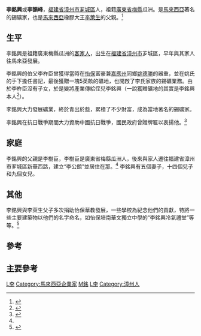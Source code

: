 '''李銘興'''或'''李韻峰'''，[[福建省|福建省]][[漳州市|漳州市]][[芗城區|芗城區]]人，祖籍[[廣東省|廣東省]][[梅縣|梅縣]]瓜洲。是[[馬來西亞|馬來西亞]]著名的錫礦家，也是[[馬來西亞|馬來西亞]]橡膠大王[[李萊生|李萊生]]的父親。<ref name="急公好义">{{cite web|author=陈瑜辉|publisher=东南网|title=林森墨宝被当裁布板用续二：捐款抗日 获赠“急公好义”|url=http://www.fjsen.com/d/2010-06/05/content_3292071_2.htm|date=2010-06-05|accessdate=2015-03-05|archive-date=2015-09-24|archive-url=https://web.archive.org/web/20150924014131/http://www.fjsen.com/d/2010-06/05/content_3292071_2.htm|dead-url=no}}</ref>

==生平==
李銘興是祖籍廣東梅縣瓜洲的[[客家人|客家人]]，出生在[[福建省|福建省]][[漳州市|漳州市]]芗城區，早年與其家人往馬來亞發展。

李銘興的伯父李杵臣曾獲得當時在[[怡保|怡保]]富豪兼[[嘉應州|嘉應州]]同鄉[[姚德勝|姚德勝]]的器重，並在姚氏的手下擔任書記，最後獲贈一塊5英畝的礦地，也開啟了李氏家族的錫礦業務。由於李杵臣沒有子女，於是變將產業傳給侄兒李銘興（一說獲贈礦地的其實是李銘興本人<ref name="李氏父子">{{cite web|author=|publisher=星洲財經網|title=吉隆坡甲洞‧永續擴展種植版圖|url=http://biz.sinchew.com.my/node/54519|date=2011-12-04|accessdate=2015-03-05|7=|archive-url=https://web.archive.org/web/20150402112629/http://biz.sinchew.com.my/node/54519|archive-date=2015-04-02|dead-url=yes}}</ref>）。

李銘興大力發展礦業，終於青出於藍，累積了不少財富，成為當地著名的錫礦家。

李銘興在抗日戰爭期間大力資助中國抗日戰爭，國民政府曾贈牌匾以表揚他。<ref name="福建省請">{{cite web|author=|publisher=福建省地方志编纂委员会|title=李莱生|url=http://www.fjsq.gov.cn/ShowText.asp?ToBook=3174&index=2717&|date=|accessdate=2015-03-05|archive-url=https://web.archive.org/web/20150402134326/http://www.fjsq.gov.cn/ShowText.asp?ToBook=3174&index=2717&|archive-date=2015-04-02|dead-url=yes}}</ref>

==家庭==
李銘興的父親是李樹臣，李樹臣是廣東省梅縣瓜洲人，後來與家人遷往福建省漳州市芗城區新華西路，建立“李公館”並居住在那。<ref name="急公好义" /> 李銘興有五個妻子，十四個兒子和九個女兒。

==其他==
李銘興與李萊生父子多次捐助怡保華教發展，一些學校為紀念他們的貢獻，特將一些主要建築物以他們的名字命名，如怡保培南華文獨立中學的“李銘興冷氣禮堂”等等。<ref name="福建會館">{{cite web|author=|publisher=霹靂福建公會網頁|title=培南华小动土礼暨晚宴|url=http://www.perak-hockkean.org/index.php?option=com_morfeoshow&Itemid=53|date=|accessdate=2015-03-05|archive-date=2015-09-24|archive-url=https://web.archive.org/web/20150924071017/http://www.perak-hockkean.org/index.php?option=com_morfeoshow&Itemid=53|dead-url=no}}</ref>

==參考==
{{reflist}}

==主要參考==
{{cite book|author=李偉權|publisher=「東南亞客家的多面相研究」工作坊||pages=52-66|location=|title=霹靂州客家錫礦家族企業傳承之研究|url=|isbn=|date=2010-07-20}}

[[Category:华人企业家|L李]]
[[Category:馬來西亞企業家|Category:馬來西亞企業家]]
[[Category:李姓|M銘]]
[[Category:馬來西亞客家人|L李]]
[[Category:漳州人|Category:漳州人]]